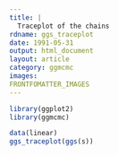 ```yaml
---
title: |
  Traceplot of the chains
rdname: ggs_traceplot
date: 1991-05-31
output: html_document
layout: article
category: ggmcmc
images:
FRONTFOMATTER_IMAGES
---
```


```r
library(ggplot2)
library(ggmcmc)
```

```r
data(linear)
ggs_traceplot(ggs(s))



```